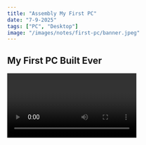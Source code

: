 ```yaml
---
title: "Assembly My First PC"
date: "7-9-2025"
tags: ["PC", "Desktop"]
image: "/images/notes/first-pc/banner.jpeg"
---
```


## My First PC Built Ever

<Video id="nwj6oIN_xZo" />

### 0:18 Motherboard

### 1:00 CPU

- Nói chính xác hơn là chỉ dòng Cpu có hậu tố **F** (i3 12100F) thì sẽ không có card đồ họa tích hợp, các mã Cpu còn lại thì có bình thường

### 1:44 Ram

### 2:51 Power Supply

### 3:31 Cooler Fan

- Tui dùng tản CR1000 4 ống với keo TF7, chạy Cinebench R15 Cpu full load 100% ở 4.09ghz thì nhiệt **max dưới 60 độ C**

### 4:10 SSD

- Ở chỗ chia SSD theo giao thức mình tui nói nhầm, đúng là **PCIe** và **SATA** chứ không phải là NVME và Sata

### 5:15 Wifi Card

- Nếu mua thì nên mua card wifi chân M2 tốc độ sẽ cao hơn card wifi miniPCIe

> M.2 ("M-dot-2") tên gọi trước đó là Next Generation Form Factor (NGFF)

<ImageFigure
  className="aspect-auto"
  text="M2 M key to M2 A key"
  src="/images/notes/pc-things/m2_wireless_card.jpg"
  width={700}
  height={200}
/>

- Nếu là card PCIe x1 sang **M2 A key** thì gắn được card wifi **A, A+E**

- Nếu là card PCIe x1 sang **M2 E key** thì **chỉ** gắn được card wifi **E**

### 7:10 Assembly

- **Tui không phải dân chuyên, cách tui thực hiện điều dựa trên tài liệu, bạn nào cần thì xem tham khảo chơi**

- Để lắp cho dễ thì mình gắn hoàn thiện main, hoàn thiện case, rồi lấy main bỏ vào case cắm dây, siết vít lại là done

- Trong hợp main sẽ có fe chặn main (mình để ở mặt trong case rồi đẩy ra) và neo giữ SSD (phải đảm bảo siết chặc ổ cứng)

- Sài lấy cây vít nhỏ với để tay thấp thấp thôi nha có rơi dô main thì cũng đỡ

- Case kính thì nên để trên tấm vải hay gì đó

#### Lắp Cpu

- Lắp Cpu không phức tạp nhưng <span className="text-red-500 font-bold">lắp sai có thể hư main, Cpu</span>

- Cây gài cần <span className="text-red-500 font-bold">rất nhiều lực</span>
  , khi gài phải chắc tay nếu để văng lại có thể gãy main

<CustomImage
  src="/images/notes/pc-things/install_cpu1.png"
  width={600}
  height={200}
/>

- Không tháo socket cover

<CustomImage
  src="/images/notes/pc-things/install_cpu2.png"
  width={450}
  height={300}
/>

- Đặt Cpu đúng vị trí các rảnh và ký hiệu

- Socket Cpu intel khi lắp cần rất nhiều lực để có thể gài lại nên trước khi gài lại phải đảm bảo Cpu được lắp đúng, không lệnh, các rảnh phải đúng vị trí, dùng tay lắc nhẹ Cpu để make sure là nó ok

#### Quạt tản nhiệt

<CustomImage
  src="/images/notes/pc-things/why_need_thermal_paste.jpg"
  width={700}
/>

<a
  href="https://www.intel.com/content/www/us/en/gaming/resources/how-to-apply-thermal-paste.html"
  target="_blank"
>
  How to Apply Thermal Paste and How It Works
</a>

<CustomImage
  src="/images/notes/pc-things/apply_thermal_paste.png"
  width={600}
  height={600}
/>

- Quá nhiều hoặc quá ít đều không tốt, vừa đủ là hiệu quả nhất, theo intel thì chỉ cần lượng keo cỡ hạt đậu xanh

- Theo intel, bạn nên để áp lực từ block tản nhiệt trải đều keo trên bề mặt cpu sẽ tốt hơn thay vì dùng tay để giảm bọt khí

- Khi siết lắp tản nên siết thay phiên nhau các con vít

## Extra

### Làm lưới găn bụi từ khẩu trang y tế

<CustomImage src="/images/notes/first-pc/make_the_filter.jpeg" />

- Case tui hơi cùi nên không có lưới chống bụi nên tui phải tự làm

- Dùng băng dính 2 mặt dán xung quanh

- Cắt khẩu trang ra và lấy lớp vải mỏng nhất

### Kết quả

<CustomImage width={700} src="/images/notes/first-pc/banner.jpeg" />
<CustomImage width={700} src="/images/notes/first-pc/case_1.jpeg" />
<CustomImage width={700} src="/images/notes/first-pc/case_2.jpeg" />
<CustomImage width={700} src="/images/notes/first-pc/case_3.jpeg" />
